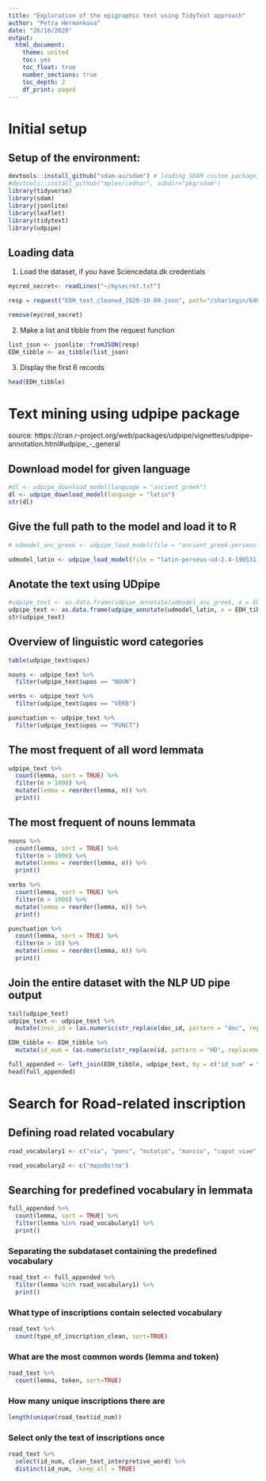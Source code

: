 ```yaml
---
title: "Exploration of the epigraphic text using TidyText approach"
author: "Petra Hermankova"
date: "26/10/2020"
output:
  html_document:
    theme: united
    toc: yes
    toc_float: true
    number_sections: true
    toc_depth: 2
    df_print: paged
---
```


# Initial setup

## Setup of the environment:

```r
devtools::install_github("sdam-au/sdam") # loading SDAM custom package, if not working try devtools::install_github("mplex/cedhar", subdir="pkg/sdam")
#devtools::install_github("mplex/cedhar", subdir="pkg/sdam")
library(tidyverse)
library(sdam)
library(jsonlite)
library(leaflet)
library(tidytext)
library(udpipe)
```

## Loading data
1. Load the dataset, if you have Sciencedata.dk credentials

```r
mycred_secret<- readLines("~/mysecret.txt")
```

```r
resp = request("EDH_text_cleaned_2020-10-09.json", path="/sharingin/648597@au.dk/SDAM_root/SDAM_data/EDH/public", method="GET", cred=mycred_secret)
```

```r
remove(mycred_secret)
```

2. Make a list and tibble from the request function
```r
list_json <- jsonlite::fromJSON(resp)
EDH_tibble <- as_tibble(list_json)
```

3. Display the first 6 records
```r
head(EDH_tibble)
```

# Text mining using udpipe package
source: https://cran.r-project.org/web/packages/udpipe/vignettes/udpipe-annotation.html#udpipe_-_general

## Download model for given language
```r
#dl <- udpipe_download_model(language = "ancient_greek")
dl <- udpipe_download_model(language = "latin")
str(dl)
```

## Give the full path to the model and load it to R
```r
# udmodel_anc_greek <- udpipe_load_model(file = "ancient_greek-perseus-ud-2.4-190531.udpipe")

udmodel_latin <- udpipe_load_model(file = "latin-perseus-ud-2.4-190531.udpipe")
```

## Anotate the text using UDpipe
```r
#udpipe_text <- as.data.frame(udpipe_annotate(udmodel_anc_greek, x = EDH_tibble$clean_text_interpretive_word))
udpipe_text <- as.data.frame(udpipe_annotate(udmodel_latin, x = EDH_tibble$clean_text_interpretive_word))
str(udpipe_text)
```

## Overview of linguistic word categories
```r
table(udpipe_text$upos)
```

```r
nouns <- udpipe_text %>% 
  filter(udpipe_text$upos == "NOUN") 
```

```r
verbs <- udpipe_text %>% 
  filter(udpipe_text$upos == "VERB") 
```

```r
punctuation <- udpipe_text %>% 
  filter(udpipe_text$upos == "PUNCT") 
```

## The most frequent of all word lemmata
```r
udpipe_text %>% 
  count(lemma, sort = TRUE) %>%
  filter(n > 1000) %>% 
  mutate(lemma = reorder(lemma, n)) %>%
  print()
```

## The most frequent of nouns lemmata
```r
nouns %>% 
  count(lemma, sort = TRUE) %>%
  filter(n > 1000) %>% 
  mutate(lemma = reorder(lemma, n)) %>%
  print()
```

```r
verbs %>% 
  count(lemma, sort = TRUE) %>%
  filter(n > 1000) %>% 
  mutate(lemma = reorder(lemma, n)) %>%
  print()
```

```r
punctuation %>% 
  count(lemma, sort = TRUE) %>%
  filter(n > 10) %>% 
  mutate(lemma = reorder(lemma, n)) %>%
  print()
```


## Join the entire dataset with the NLP UD pipe output
```r
tail(udpipe_text)
udpipe_text <- udpipe_text %>% 
  mutate(insc_id = (as.numeric(str_replace(doc_id, pattern = "doc", replacement = ""))))

EDH_tibble <- EDH_tibble %>% 
  mutate(id_num = (as.numeric(str_replace(id, pattern = "HD", replacement = ""))))

full_appended <- left_join(EDH_tibble, udpipe_text, by = c("id_num" = "insc_id"))
head(full_appended)
```


# Search for Road-related inscription

## Defining road related vocabulary
```r
road_vocabulary1 <- c("via", "pons", "mutatio", "mansio", "caput viae", "miliarium", "millia passuum", "passus", "carpentum", "porta", "vicus", "clivus", "semita", "angiportus", "scala", "gradus", "gressus", "incessus", "leuga", "tabellarium", "tabelarium", "itinerarium", "annona", "actus", "cursus publicus", "vehiculatio", "vehiculum", "iter", "iumentum", "Via publica", "Via privata", "Via vicinalis", "Via terrena", "viam munire", "viam fecit", "viam refecit", "viam restituit", "curator viarum", "compitum", "deverticulum", "diverticulum", "civitas", "viator", "arcus", "statio", "terminus", "lares viales", "lares compitales", "Redicolus", "Ianus")

road_vocabulary2 <- c("παροδεῖτα")
```

## Searching for predefined vocabulary in lemmata
```r
full_appended %>%
  count(lemma, sort = TRUE) %>%
  filter(lemma %in% road_vocabulary1) %>% 
  print()
```

### Separating the subdataset containing the predefined vocabulary
```r
road_text <- full_appended %>%
  filter(lemma %in% road_vocabulary1) %>% 
  print()
```

### What type of inscriptions contain selected vocabulary
```r
road_text %>% 
  count(type_of_inscription_clean, sort=TRUE)
```

### What are the most common words (lemma and token)
```r
road_text %>% 
  count(lemma, token, sort=TRUE)
```

### How many unique inscriptions there are
```r
length(unique(road_text$id_num))
```

### Select only the text of inscriptions once
```r
road_text %>% 
  select(id_num, clean_text_interpretive_word) %>% 
  distinct(id_num, .keep_all = TRUE)
```

